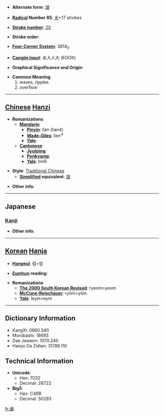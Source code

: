 * '''Alternate form''': [[潋]]

* '''[[Wiktionary:Chinese radical index| Radical]] Number 85''': [[Wiktionary:Chinese radical index 水|水]]+17 strokes

* '''[[Wiktionary:Chinese total strokes index|Stroke number]]''': [[Wiktionary:Chinese total strokes index 20|20]]

* '''Stroke order''': 

* '''[[Wiktionary:Chinese four corner index|Four-Corner System]]''': 3814<sub>0</sub>

* '''[[Wiktionary:Chinese Cangjie index|Cangjie input]]''': 水人人大 (EOOK)

* '''Graphical Significance and Origin''': 

* '''Common Meaning'''
*#waves, ripples
*# overflow


----

== [[Chinese]] [[Hanzi]] ==

* '''Romanizations'''
** '''[[Mandarin]]'''
*** '''[[Pinyin]]''': liàn (lian4)
*** '''[[Wade-Giles]]''': lien<sup>4</sup>
*** '''[[Yale]]''': 
** '''[[Cantonese]]'''
*** '''[[Jyutping]]''':
*** '''[[Penkyamp]]''': 
*** '''[[Yale]]''': lim6

* '''Style''': [[Traditional Chinese]] 
** '''[[Simplified Chinese|Simplified]] equivalent''': [[潋]]

* '''Other info''': 

----

==Japanese==
===[[Kanji]]===
{{kanji|on readings=[[れん]] (ren)|kun readings=[[うかぶ]] (ukabu), [[みぎわ]] (migiwa)}}

* '''Other info''':  

----

== [[Korean]] [[Hanja]] ==

* '''[[Hangeul]]''': 렴>염

* '''[[Eumhun]] reading''': 

* '''Romanizations'''
** '''[[The 2000 South Korean Revised Romanization|The 2000 South Korean Revised]]''': ryeom>yeom
** '''[[McCune-Reischauer]]''': ryŏm>yŏm
** '''[[Yale]]''': leym>eym

----

== Dictionary Information ==

* KangXi: 0660.340
* Morobashi: 18693
* Dae Jaweon: 1070.240
* Hanyu Da Zidian: 31788.110

== Technical Information ==

* '''Unicode''':
** Hex: 7032
** Decimal: 28722
* '''Big5''':
** Hex: C46B
** Decimal: 50283

[[fr:瀲]]